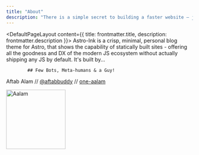 ```yaml
---
title: "About"
description: "There is a simple secret to building a faster website — just ship less."
---
```



<DefaultPageLayout content={{ title: frontmatter.title, description: frontmatter.description }}>
    <Prose>
            Astro-Ink is a crisp, minimal, personal blog theme for Astro, that shows the capability of statically built sites - offering all the goodness and DX of the modern JS ecosystem without actually shipping any JS by default. It's built by...

            ## Few Bots, Meta-humans & a Guy!

Aftab Alam // [@aftabbuddy](https://twitter.com/aftabbuddy) // [one-aalam](https://github.com/one-aalam)

<div class="author">
<img class="rounded-full" width="160" src="https://assets.website-files.com/5e51c674258ffe10d286d30a/5e5358878e2493fbea064dd9_peep-59.svg" title="Aalam" />
</div>
</Prose>

</DefaultPageLayout>
